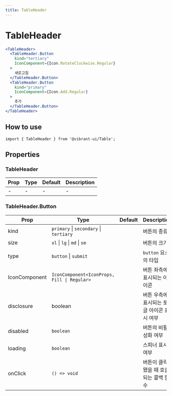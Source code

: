 ```yaml
---
title: TableHeader
---
```


# TableHeader

```jsx live
<TableHeader>
  <TableHeader.Button
    kind="tertiary"
    IconComponent={Icon.RotateClockwise.Regular}
  >
    새로고침
  </TableHeader.Button>
  <TableHeader.Button
    kind="primary"
    IconComponent={Icon.Add.Regular}
  >
    추가
  </TableHeader.Button>
</TableHeader>
```

## How to use

```tsx
import { TableHeader } from '@vibrant-ui/Table';
```

## Properties

### TableHeader

| Prop | Type | Default | Description |
| ---- | ---- | ------- | ----------- |
| -    | -    | -       | -           |

### TableHeader.Button

| Prop          | Type                                        | Default | Description                                |
| ------------- | ------------------------------------------- | ------- | ------------------------------------------ |
| kind          | `primary` \| `secondary` \| `tertiary`      |         | 버튼의 종류                                |
| size          | `xl` \| `lg` \| `md` \| `sm`                |         | 버튼의 크기                                |
| type          | `button` \| `submit `                       |         | `button` 요소의 타입                       |
| IconComponent | `IconComponent<IconProps, Fill \| Regular>` |         | 버튼 좌측에 표시되는 아이콘                |
| disclosure    | boolean                                     |         | 버튼 우측에 표시되는 토글 아이콘 표시 여부 |
| disabled      | `boolean`                                   |         | 버튼의 비활성화 여부                       |
| loading       | `boolean`                                   |         | 스피너 표시 여부                           |
| onClick       | `() => void`                                |         | 버튼이 클릭됐을 때 호출되는 콜백 함수      |
